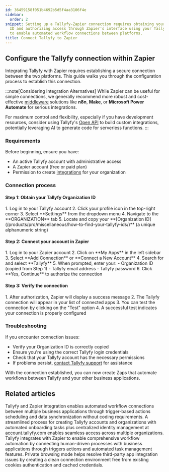 ```yaml
---
id: 36459158f051b4692b5d5f4aa3106f4e
sidebar:
  order: 2
snippet: Setting up a Tallyfy-Zapier connection requires obtaining your Organization
  ID and authorizing access through Zapier's interface using your Tallyfy credentials
  to enable automated workflow connections between platforms.
title: Connect Tallyfy to Zapier
---
```



## Configure the Tallyfy connection within Zapier

Integrating Tallyfy with Zapier requires establishing a secure connection between the two platforms. This guide walks you through the configuration process to establish this connection.

:::note[Considering Integration Alternatives]
While Zapier can be useful for simple connections, we generally recommend more robust and cost-effective [middleware](/products/pro/integrations/middleware/) solutions like **n8n**, **Make**, or **Microsoft Power Automate** for serious integrations.

For maximum control and flexibility, especially if you have development resources, consider using Tallyfy's [Open API](/products/pro/integrations/open-api/) to build custom integrations, potentially leveraging AI to generate code for serverless functions.
:::

### Requirements

Before beginning, ensure you have:

- An active Tallyfy account with administrative access
- A Zapier account (free or paid plan)
- Permission to create [integrations](/products/pro/integrations/) for your organization

### Connection process

#### Step 1: Obtain your Tallyfy Organization ID

<Steps>
1. Log in to your Tallyfy account
2. Click your profile icon in the top-right corner
3. Select **Settings** from the dropdown menu
4. Navigate to the **ORGANIZATION** tab
5. Locate and copy your **[Organization ID](/products/pro/miscellaneous/how-to-find-your-tallyfy-ids/)** (a unique alphanumeric string)
</Steps>

#### Step 2: Connect your account in Zapier

<Steps>
1. Log in to your Zapier account
2. Click on **My Apps** in the left sidebar
3. Select **Add Connection** or **Connect a New Account**
4. Search for and select **Tallyfy**
5. When prompted, enter your:
   - Organization ID (copied from Step 1)
   - Tallyfy email address
   - Tallyfy password
6. Click **Yes, Continue** to authorize the connection
</Steps>

#### Step 3: Verify the connection

<Steps>
1. After authorization, Zapier will display a success message
2. The Tallyfy connection will appear in your list of connected apps
3. You can test the connection by clicking on the "Test" option
4. A successful test indicates your connection is properly configured
</Steps>

### Troubleshooting

If you encounter connection issues:

- Verify your Organization ID is correctly copied
- Ensure you're using the correct Tallyfy login credentials
- Check that your Tallyfy account has the necessary permissions
- If problems persist, [contact Tallyfy support](/products/pro/miscellaneous/support/how-can-i-contact-tallyfys-support-team/) for assistance

With the connection established, you can now create Zaps that automate workflows between Tallyfy and your other business applications.


## Related articles
<CardGrid>
<LinkTitleCard header="<b>Middleware > Zapier</b>" href="/products/pro/integrations/middleware/zapier/" > Tallyfy and Zapier integration enables automated workflow connections between multiple business applications through trigger-based actions scheduling and data synchronization without coding requirements. </LinkTitleCard>
<LinkTitleCard header="<b>Tutorials > Create an organization</b>" href="/products/pro/tutorials/how-can-i-create-a-new-tallyfy-account/" > A streamlined process for creating Tallyfy accounts and organizations with automated onboarding tasks plus centralized identity management at account.tallyfy.com enables seamless access across multiple organizations. </LinkTitleCard>
<LinkTitleCard header="<b>Zapier > Tallyfy & Zapier</b>" href="/products/pro/integrations/middleware/zapier/how-can-i-improve-task-management-with-tallyfy/" > Tallyfy integrates with Zapier to enable comprehensive workflow automation by connecting human-driven processes with business applications through triggers actions and automated task management features. </LinkTitleCard>
<LinkTitleCard header="<b>Miscellaneous > Connect Tallyfy to Other Apps Using Private Browsing</b>" href="/products/pro/miscellaneous/how-to-connect-tallyfy-to-other-apps-using-private-browsing/" > Private browsing mode helps resolve third-party app integration issues by creating a clean connection environment free from existing cookies authentication and cached credentials. </LinkTitleCard>
</CardGrid>